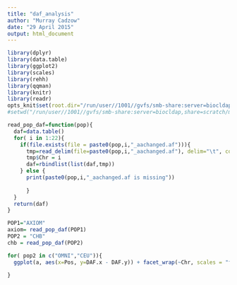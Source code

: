 ```yaml
---
title: "daf_analysis"
author: "Murray Cadzow"
date: "29 April 2015"
output: html_document
---
```


```r
library(dplyr)
library(data.table)
library(ggplot2)
library(scales)
library(rehh)
library(qqman)
library(knitr)
library(readr)
opts_knit$set(root.dir="/run/user//1001//gvfs/smb-share:server=biocldap,share=scratch/merrimanlab/murray/working_dir/extract/daf/")
#setwd("/run/user//1001//gvfs/smb-share:server=biocldap,share=scratch/merrimanlab/murray/working_dir/extract/daf/")

read_pop_daf=function(pop){
  daf=data.table()
  for( i in 1:22){
    if(file.exists(file = paste0(pop,i,"_aachanged.af"))){
      tmp=read_delim(file=paste0(pop,i,"_aachanged.af"), delim="\t", col_names=c("Pos", "Ref", "Alt", "Anc", "MAF", "DAF"), skip = 1)
      tmp$Chr = i
      daf=rbindlist(list(daf,tmp))
    } else {
      print(paste0(pop,i,"_aachanged.af is missing"))
    
      }
  }
  return(daf)
}

POP1="AXIOM"
axiom= read_pop_daf(POP1)
POP2 = "CHB"
chb = read_pop_daf(POP2)

for( pop2 in c("OMNI","CEU")){
  ggplot(a, aes(x=Pos, y=DAF.x - DAF.y)) + facet_wrap(~Chr, scales = "free_x") + geom_point()

}

```